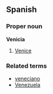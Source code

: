 ==Spanish==
===Proper noun===
'''Venicia'''

# [[Venice]]

===Related terms===
*[[veneciano]]
*[[Venezuela]]